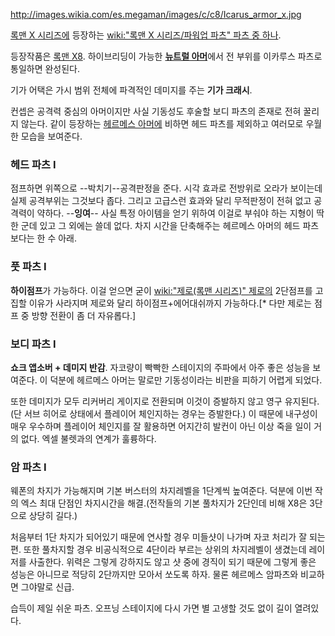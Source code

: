 http://images.wikia.com/es.megaman/images/c/c8/Icarus_armor_x.jpg

[[록맨 X 시리즈]]에 등장하는 [[wiki:"록맨 X 시리즈/파워업 파츠" 파츠 중 하나]].

등장작품은 [[록맨 X8]]. 하이브리딩이 가능한 '''[[뉴트럴 아머]]'''에서 전 부위를 이카루스 파츠로 통일하면 완성된다.

기가 어택은 가시 범위 전체에 파격적인 데미지를 주는 '''기가 크래시'''.

컨셉은 공격력 중심의 아머이지만 사실 기동성도 후술할 보디 파츠의 존재로 전혀 꿀리지 않는다. 같이 등장하는 [[헤르메스 아머]]에 비하면 헤드 파츠를 제외하고 여러모로 우월한 모습을 보여준다.

=== 헤드 파츠 I ===
점프하면 위쪽으로 --박치기--공격판정을 준다. 시각 효과로 전방위로 오라가 보이는데 실제 공격부위는 그것보다 좁다. 그리고 고급스런 효과와 달리 무적판정이 전혀 없고 공격력이 약하다. --'''잉여'''-- 사실 특정 아이템을 얻기 위하여 이걸로 부숴야 하는 지형이 딱 한 군데 있고 그 외에는 쓸데 없다. 차지 시간을 단축해주는 헤르메스 아머의 헤드 파츠보다는 한 수 아래.

=== 풋 파츠 I ===
'''하이점프'''가 가능하다. 이걸 얻으면 굳이 [[wiki:"제로(록맨 시리즈)" 제로]]의 2단점프를 고집할 이유가 사라지며 제로와 달리 하이점프+에어대쉬까지 가능하다.[* 다만 제로는 점프 중 방향 전환이 좀 더 자유롭다.]

=== 보디 파츠 I ===
'''쇼크 앱소버 + 데미지 반감'''. 자코량이 빡빡한 스테이지의 주파에서 아주 좋은 성능을 보여준다. 이 덕분에 헤르메스 아머는 말로만 기동성이라는 비판을 피하기 어렵게 되었다.

또한 데미지가 모두 리커버리 게이지로 전환되며 이것이 증발하지 않고 영구 유지된다. (단 서브 히어로 상태에서 플레이어 체인지하는 경우는 증발한다.) 이 때문에 내구성이 매우 우수하며 플레이어 체인지를 잘 활용하면 어지간히 발컨이 아닌 이상 죽을 일이 거의 없다. 엑셀 불렛과의 연계가 훌륭하다.

=== 암 파츠 I ===
웨폰의 차지가 가능해지며 기본 버스터의 차지레벨을 1단계씩 높여준다. 덕분에 이번 작의 엑스 최대 단점인 차지시간을 해결.(전작들의 기본 풀차지가 2단인데 비해 X8은 3단으로 상당히 길다.)

처음부터 1단 차지가 되어있기 때문에 연사할 경우 미들샷이 나가며 자코 처리가 잘 되는 편. 또한 풀차지할 경우 비공식적으로 4단이라 부르는 상위의 차지레벨이 생겼는데 레이저를 사출한다. 위력은 그렇게 강하지도 않고 샷 중에 경직이 되기 때문에 그렇게 좋은 성능은 아니므로 적당히 2단까지만 모아서 쏘도록 하자. 물론 헤르메스 암파츠와 비교하면 그야말로 신급.

습득이 제일 쉬운 파츠. 오프닝 스테이지에 다시 가면 별 고생할 것도 없이 길이 열려있다.
